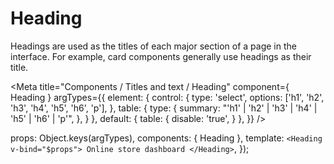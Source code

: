 

# Heading

Headings are used as the titles of each major section of a page in the interface.
For example, card components generally use headings as their title.

<Meta
  title="Components / Titles and text / Heading"
  component={ Heading }
  argTypes={{
    element: {
      control: {
        type: 'select',
        options: ['h1', 'h2', 'h3', 'h4', 'h5', 'h6', 'p'],
      },
      table: {
        type: {
          summary: "'h1' | 'h2' | 'h3' | 'h4' | 'h5' | 'h6' | 'p'",
        },
      }
    },
    default: {
      table: {
        disable: 'true',
      }
    },
  }}
/>

  props: Object.keys(argTypes),
  components: { Heading },
  template: `
    <Heading v-bind="$props">
      Online store dashboard
    </Heading>
  `,
});

<Canvas>
  <Story story={Template} name="Heading" height="50px"></Story>
</Canvas>

<ArgsTable story="Heading" />

